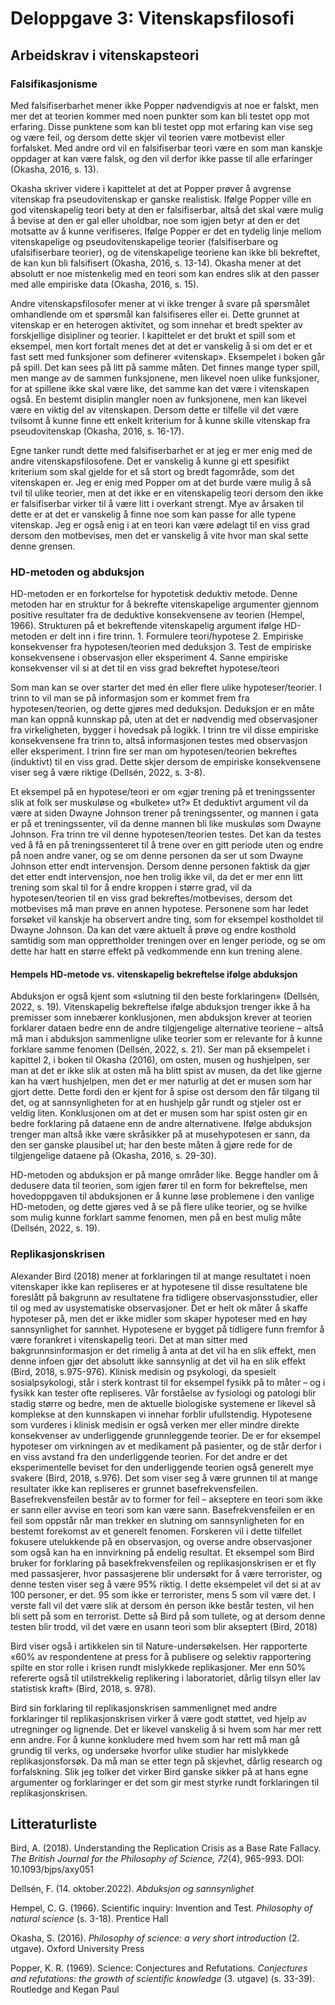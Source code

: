 # Deloppgave 3: Vitenskapsfilosofi

<!-- Part 3: Philosophy of science -->

## Arbeidskrav i vitenskapsteori

### Falsifikasjonisme

Med falsifiserbarhet mener ikke Popper nødvendigvis at noe er falskt, men mer det at teorien kommer med noen punkter som kan bli testet opp mot erfaring. Disse punktene som kan bli testet opp mot erfaring kan vise seg og være feil, og dersom dette skjer vil teorien være motbevist eller forfalsket. Med andre ord vil en falsifiserbar teori være en som man kanskje oppdager at kan være falsk, og den vil derfor ikke passe til alle erfaringer (Okasha, 2016, s. 13).

Okasha skriver videre i kapittelet at det at Popper prøver å avgrense vitenskap fra pseudovitenskap er ganske realistisk. Ifølge Popper ville en god vitenskapelig teori bety at den er falsifiserbar, altså det skal være mulig å bevise at den er gal eller uholdbar, noe som igjen betyr at den er det motsatte av å kunne verifiseres. Ifølge Popper er det en tydelig linje mellom vitenskapelige og pseudovitenskapelige teorier (falsifiserbare og ufalsifiserbare teorier), og de vitenskapelige teoriene kan ikke bli bekreftet, de kan kun bli falsifisert (Okasha, 2016, s. 13-14). Okasha mener at det absolutt er noe mistenkelig med en teori som kan endres slik at den passer med alle empiriske data (Okasha, 2016, s. 15).

Andre vitenskapsfilosofer mener at vi ikke trenger å svare på spørsmålet omhandlende om et spørsmål kan falsifiseres eller ei. Dette grunnet at vitenskap er en heterogen aktivitet, og som innehar et bredt spekter av forskjellige disipliner og teorier. I kapittelet er det brukt et spill som et eksempel, men kort fortalt menes det at det er vanskelig å si om det er et fast sett med funksjoner som definerer «vitenskap». Eksempelet i boken går på spill. Det kan sees på litt på samme måten. Det finnes mange typer spill, men mange av de sammen funksjonene, men likevel noen ulike funksjoner, for at spillene ikke skal være like, det samme kan det være i vitenskapen også. En bestemt disiplin mangler noen av funksjonene, men kan likevel være en viktig del av vitenskapen. Dersom dette er tilfelle vil det være tvilsomt å kunne finne ett enkelt kriterium for å kunne skille vitenskap fra pseudovitenskap (Okasha, 2016, s. 16-17).

Egne tanker rundt dette med falsifiserbarhet er at jeg er mer enig med de andre vitenskapsfilosofene. Det er vanskelig å kunne gi ett spesifikt kriterium som skal gjelde for et så stort og bredt fagområde, som det vitenskapen er. Jeg er enig med Popper om at det burde være mulig å så tvil til ulike teorier, men at det ikke er en vitenskapelig teori dersom den ikke er falsifiserbar virker til å være litt i overkant strengt. Mye av årsaken til dette er at det er vanskelig å finne noe som kan passe for alle typene vitenskap. Jeg er også enig i at en teori kan være ødelagt til en viss grad dersom den motbevises, men det er vanskelig å vite hvor man skal sette denne grensen.

### HD-metoden og abduksjon

HD-metoden er en forkortelse for hypotetisk deduktiv metode. Denne metoden har en struktur for å bekrefte vitenskapelige argumenter gjennom positive resultater fra de deduktive konsekvensene av teorien (Hempel, 1966). Strukturen på et bekreftende vitenskapelig argument ifølge HD-metoden er delt inn i fire trinn. 1. Formulere teori/hypotese 2. Empiriske konsekvenser fra hypotesen/teorien med deduksjon 3. Test de empiriske konsekvensene i observasjon eller eksperiment 4. Sanne empiriske konsekvenser vil si at det til en viss grad bekreftet hypotese/teori

Som man kan se over starter det med én eller flere ulike hypoteser/teorier. I trinn to vil man se på informasjon som er kommet frem fra hypotesen/teorien, og dette gjøres med deduksjon. Deduksjon er en måte man kan oppnå kunnskap på, uten at det er nødvendig med observasjoner fra virkeligheten, bygger i hovedsak på logikk. I trinn tre vil disse empiriske konsekvensene fra trinn to, altså informasjonen testes med observasjon eller eksperiment. I trinn fire ser man om hypotesen/teorien bekreftes (induktivt) til en viss grad. Dette skjer dersom de empiriske konsekvensene viser seg å være riktige (Dellsén, 2022, s. 3-8).

Et eksempel på en hypotese/teori er om «gjør trening på et treningssenter slik at folk ser muskuløse og «bulkete» ut?» Et deduktivt argument vil da være at siden Dwayne Johnson trener på treningssenter, og mannen i gata er på et treningssenter, vil da denne mannen bli like muskuløs som Dwayne Johnson. Fra trinn tre vil denne hypotesen/teorien testes. Det kan da testes ved å få en på treningssenteret til å trene over en gitt periode uten og endre på noen andre vaner, og se om denne personen da ser ut som Dwayne Johnson etter endt intervensjon. Dersom denne personen faktisk da gjør det etter endt intervensjon, noe hen trolig ikke vil, da det er mer enn litt trening som skal til for å endre kroppen i større grad, vil da hypotesen/teorien til en viss grad bekreftes/motbevises, dersom det motbevises må man prøve en annen hypotese. Personene som har ledet forsøket vil kanskje ha observert andre ting, som for eksempel kostholdet til Dwayne Johnson. Da kan det være aktuelt å prøve og endre kosthold samtidig som man opprettholder treningen over en lenger periode, og se om dette har hatt en større effekt på vedkommende enn kun trening alene.

#### Hempels HD-metode vs. vitenskapelig bekreftelse ifølge abduksjon

Abduksjon er også kjent som «slutning til den beste forklaringen» (Dellsén, 2022, s. 19). Vitenskapelig bekreftelse ifølge abduksjon trenger ikke å ha premisser som innebærer konklusjonen, men abduksjon krever at teorien forklarer dataen bedre enn de andre tilgjengelige alternative teoriene -- altså må man i abduksjon sammenligne ulike teorier som er relevante for å kunne forklare samme fenomen (Dellsén, 2022, s. 21). Ser man på eksempelet i kapittel 2, i boken til Okasha (2016), om osten, musen og hushjelpen, ser man at det er ikke slik at osten må ha blitt spist av musen, da det like gjerne kan ha vært hushjelpen, men det er mer naturlig at det er musen som har gjort dette. Dette fordi den er kjent for å spise ost dersom den får tilgang til det, og at sannsynligheten for at en hushjelp går rundt og stjeler ost er veldig liten. Konklusjonen om at det er musen som har spist osten gir en bedre forklaring på dataene enn de andre alternativene. Ifølge abduksjon trenger man altså ikke være skråsikker på at musehypotesen er sann, da den ser ganske plausibel ut; har den beste måten å gjøre rede for de tilgjengelige dataene på (Okasha, 2016, s. 29-30).

HD-metoden og abduksjon er på mange områder like. Begge handler om å dedusere data til teorien, som igjen fører til en form for bekreftelse, men hovedoppgaven til abduksjonen er å kunne løse problemene i den vanlige HD-metoden, og dette gjøres ved å se på flere ulike teorier, og se hvilke som mulig kunne forklart samme fenomen, men på en best mulig måte (Dellsén, 2022, s. 19).

### Replikasjonskrisen

Alexander Bird (2018) mener at forklaringen til at mange resultatet i noen vitenskaper ikke kan repliseres er at hypotesene til disse resultatene ble foreslått på bakgrunn av resultatene fra tidligere observasjonsstudier, eller til og med av usystematiske observasjoner. Det er helt ok måter å skaffe hypoteser på, men det er ikke midler som skaper hypoteser med en høy sannsynlighet for sannhet. Hypotesene er bygget på tidligere funn fremfor å være forankret i vitenskapelig teori. Det at man sitter med bakgrunnsinformasjon er det rimelig å anta at det vil ha en slik effekt, men denne infoen gjør det absolutt ikke sannsynlig at det vil ha en slik effekt (Bird, 2018, s.975-976). Klinisk medisin og psykologi, da spesielt sosialpsykologi, står i sterk kontrast til for eksempel fysikk på to måter -- og i fysikk kan tester ofte repliseres. Vår forståelse av fysiologi og patologi blir stadig større og bedre, men de aktuelle biologiske systemene er likevel så komplekse at den kunnskapen vi innehar forblir ufullstendig. Hypotesene som vurderes i klinisk medisin er også verken mer eller mindre direkte konsekvenser av underliggende grunnleggende teorier. De er for eksempel hypoteser om virkningen av et medikament på pasienter, og de står derfor i en viss avstand fra den underliggende teorien. For det andre er det eksperimentelle beviset for den underliggende teorien også generelt mye svakere (Bird, 2018, s.976). Det som viser seg å være grunnen til at mange resultater ikke kan repliseres er grunnet basefrekvensfeilen. Basefrekvensfeilen består av to former for feil -- akseptere en teori som ikke er sann eller avvise en teori som kan være sann. Basefrekvensfeilen er en feil som oppstår når man trekker en slutning om sannsynligheten for en bestemt forekomst av et generelt fenomen. Forskeren vil i dette tilfellet fokusere utelukkende på en observasjon, og overse andre observasjoner som også kan ha en innvirkning på endelig resultat. Et eksempel som Bird bruker for forklaring på basekfrekvensfeilen og replikasjonskrisen er et fly med passasjerer, hvor passasjerene blir undersøkt for å være terrorister, og denne testen viser seg å være 95% riktig. I dette eksempelet vil det si at av 100 personer, er det. 95 som ikke er terrorister, mens 5 som vil være det. I verste fall vil det være slik at dersom én person ikke består testen, vil hen bli sett på som en terrorist. Dette så Bird på som tullete, og at dersom denne testen blir trodd, vil det være en usann teori som blir akseptert (Bird, 2018)

Bird viser også i artikkelen sin til Nature-undersøkelsen. Her rapporterte «60% av respondentene at press for å publisere og selektiv rapportering spilte en stor rolle i krisen rundt mislykkede replikasjoner. Mer enn 50% refererte også til utilstrekkelig replikering i laboratoriet, dårlig tilsyn eller lav statistisk kraft» (Bird, 2018, s. 978).

Bird sin forklaring til replikasjonskrisen sammenlignet med andre forklaringer til replikasjonskrisen virker å være godt støttet, ved hjelp av utregninger og lignende. Det er likevel vanskelig å si hvem som har mer rett enn andre. For å kunne konkludere med hvem som har rett må man gå grundig til verks, og undersøke hvorfor ulike studier har mislykkede replikasjonsforsøk. Da må man se etter tegn på skjevhet, dårlig research og forfalskning. Slik jeg tolker det virker Bird ganske sikker på at hans egne argumenter og forklaringer er det som gir mest styrke rundt forklaringen til replikasjonskrisen.

## Litteraturliste

Bird, A. (2018). Understanding the Replication Crisis as a Base Rate Fallacy. *The British Journal for the Philosophy of Science, 72*(4), 965-993. DOI: 10.1093/bjps/axy051

Dellsén, F. (14. oktober.2022). *Abduksjon og sannsynlighet*

Hempel, C. G. (1966). Scientific inquiry: Invention and Test. *Philosophy of natural science* (s. 3-18). Prentice Hall

Okasha, S. (2016). *Philosophy of science: a very short introduction* (2. utgave). Oxford University Press

Popper, K. R. (1969). Science: Conjectures and Refutations. *Conjectures and refutations: the growth of scientific knowledge* (3. utgave) (s. 33-39). Routledge and Kegan Paul
